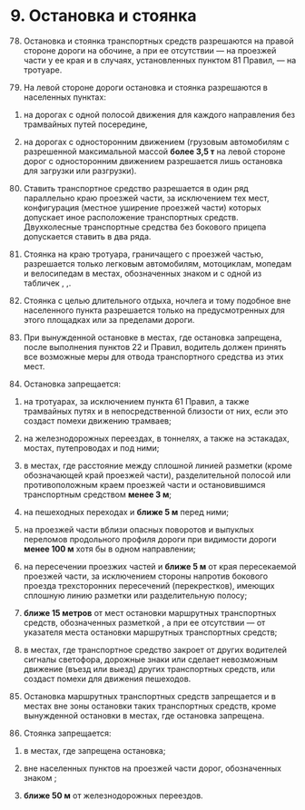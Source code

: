 
# 9. Остановка и стоянка

78. <Ref is='78'/>Остановка и стоянка транспортных средств разрешаются на правой стороне дороги на обочине, а при ее отсутствии — на проезжей части у ее края и в случаях, установленных <Rl from='78' to='81'>пунктом 81</Rl> Правил, — на тротуаре.

79. <Ref is='79'/>На левой стороне дороги остановка и стоянка разрешаются в населенных пунктах:

1)  на дорогах с одной полосой движения для каждого направления без трамвайных путей посередине,

2)  на дорогах с односторонним движением (грузовым автомобилям с разрешенной максимальной массой **более 3,5 т** на левой стороне дорог с односторонним движением разрешается лишь остановка для загрузки или разгрузки).

80. Ставить транспортное средство разрешается в один ряд параллельно краю проезжей части, за исключением тех мест, конфигурация (местное уширение проезжей части) которых допускает иное расположение транспортных средств. Двухколесные транспортные средства без бокового прицепа допускается ставить в два ряда.

81. <Ref is='81'/>Стоянка на краю тротуара, граничащего с проезжей частью, разрешается только легковым автомобилям, мотоциклам, мопедам и велосипедам в местах, обозначенных знаком <Rs n='6.4'/> и с одной из табличек <Rs n='8.6.2'/>, <Rs n='8.6.3'/>,<Rs n='8.6.6' to='8.6.9'/>.

82. Стоянка с целью длительного отдыха, ночлега и тому подобное вне населенного пункта разрешается только на предусмотренных для этого площадках или за пределами дороги.

83. <Ref is='83'/>При вынужденной остановке в местах, где остановка запрещена, после выполнения <Rl from='83' to='22'>пунктов 22</Rl> и <Rl from='83' to='23'/> Правил, водитель должен принять все возможные меры для отвода транспортного средства из этих мест.

84. Остановка запрещается:

1) <Ref is='84.1'/>на тротуарах, за исключением <Rl from='84.1' to='61'>пункта 61</Rl> Правил, а также трамвайных путях и в непосредственной близости от них, если это создаст помехи движению трамваев;

2) на железнодорожных переездах, в тоннелях, а также на эстакадах, мостах, путепроводах и под ними;

3) в местах, где расстояние между сплошной линией разметки (кроме обозначающей край проезжей части), разделительной полосой или противоположным краем проезжей части и остановившимся транспортным средством **менее 3 м**;

4) на пешеходных переходах и **ближе 5 м** перед ними;

5) на проезжей части вблизи опасных поворотов и выпуклых переломов продольного профиля дороги при видимости дороги **менее 100 м** хотя бы в одном направлении;

6) на пересечении проезжих частей и **ближе 5 м** от края пересекаемой проезжей части, за исключением стороны напротив бокового проезда трехсторонних пересечений (перекрестков), имеющих сплошную линию разметки или разделительную полосу;

7) **ближе 15 метров** от мест остановки маршрутных транспортных средств, обозначенных разметкой <Rm n='1.17' />, а при ее отсутствии — от указателя места остановки маршрутных транспортных средств;

8) в местах, где транспортное средство закроет от других водителей сигналы светофора, дорожные знаки или сделает невозможным движение (въезд или выезд) других транспортных средств, или создаст помехи для движения пешеходов.

85. Остановка маршрутных транспортных средств запрещается и в местах вне зоны остановки таких транспортных средств, кроме вынужденной остановки в местах, где остановка запрещена.

86. Стоянка запрещается:

1) в местах, где запрещена остановка;

2) вне населенных пунктов на проезжей части дорог, обозначенных знаком <Rs n='2.1'/>;

3) **ближе 50 м** от железнодорожных переездов.
